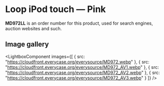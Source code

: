 
# Loop iPod touch — Pink

<Callout type='info' emoji='👉🏻'>**MD972LL** is an order number for this product, used for search engines, auction websites and such.</Callout>

## Image gallery

<LightboxComponent
    images={[
      {
        src: "https://cloudfront.everycase.org/everysource/MD972.webp"
      },
      {
        src: "https://cloudfront.everycase.org/everysource/MD972_AV1.webp"
      },
      {
        src: "https://cloudfront.everycase.org/everysource/MD972_AV2.webp"
      },
      {
        src: "https://cloudfront.everycase.org/everysource/MD972_AV3.webp"
      }
    ]}
  />
